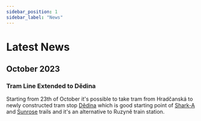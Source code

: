 ```yaml
---
sidebar_position: 1
sidebar_label: "News"
---
```


# Latest News

## October 2023

### Tram Line Extended to Dědina

Starting from 23th of October it's possible to take tram from Hradčanská to newly constructed tram stop
[Dědina](https://mapy.cz/turisticka?source=pubt&id=25793830&ds=1&x=14.3014555&y=50.0898164&z=17)
which is good starting point of [Shark-A](trails/prague/shark-a) and [Sunrose](trails/prague/sunrose) trails
and it's an alternative to Ruzyně train station.